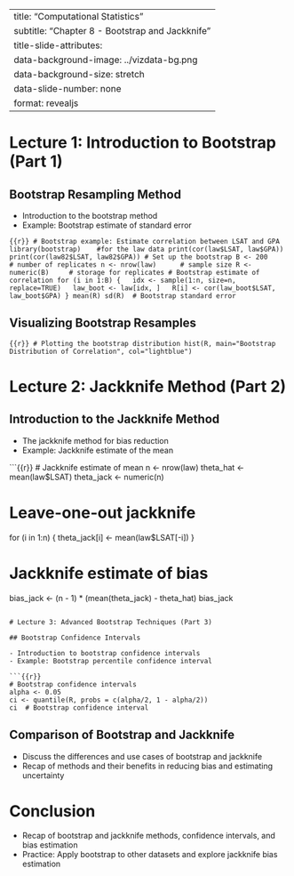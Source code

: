 
---
title: "Computational Statistics"
subtitle: "Chapter 8 - Bootstrap and Jackknife"
title-slide-attributes:
  data-background-image: ../vizdata-bg.png
  data-background-size: stretch
  data-slide-number: none
format: revealjs
---

# Lecture 1: Introduction to Bootstrap (Part 1)

## Bootstrap Resampling Method

- Introduction to the bootstrap method
- Example: Bootstrap estimate of standard error

```{{r}}
# Bootstrap example: Estimate correlation between LSAT and GPA
library(bootstrap)    #for the law data
print(cor(law$LSAT, law$GPA))
print(cor(law82$LSAT, law82$GPA))
# Set up the bootstrap
B <- 200            # number of replicates
n <- nrow(law)      # sample size
R <- numeric(B)     # storage for replicates
# Bootstrap estimate of correlation
for (i in 1:B) {
  idx <- sample(1:n, size=n, replace=TRUE)
  law_boot <- law[idx, ]
  R[i] <- cor(law_boot$LSAT, law_boot$GPA)
}
mean(R)
sd(R)  # Bootstrap standard error
```

## Visualizing Bootstrap Resamples

```{{r}}
# Plotting the bootstrap distribution
hist(R, main="Bootstrap Distribution of Correlation", col="lightblue")
```

# Lecture 2: Jackknife Method (Part 2)

## Introduction to the Jackknife Method

- The jackknife method for bias reduction
- Example: Jackknife estimate of the mean

```{{r}}
# Jackknife estimate of mean
n <- nrow(law)
theta_hat <- mean(law$LSAT)
theta_jack <- numeric(n)

# Leave-one-out jackknife
for (i in 1:n) {
  theta_jack[i] <- mean(law$LSAT[-i])
}

# Jackknife estimate of bias
bias_jack <- (n - 1) * (mean(theta_jack) - theta_hat)
bias_jack
```

# Lecture 3: Advanced Bootstrap Techniques (Part 3)

## Bootstrap Confidence Intervals

- Introduction to bootstrap confidence intervals
- Example: Bootstrap percentile confidence interval

```{{r}}
# Bootstrap confidence intervals
alpha <- 0.05
ci <- quantile(R, probs = c(alpha/2, 1 - alpha/2))
ci  # Bootstrap confidence interval
```

## Comparison of Bootstrap and Jackknife

- Discuss the differences and use cases of bootstrap and jackknife
- Recap of methods and their benefits in reducing bias and estimating uncertainty

# Conclusion

- Recap of bootstrap and jackknife methods, confidence intervals, and bias estimation
- Practice: Apply bootstrap to other datasets and explore jackknife bias estimation
